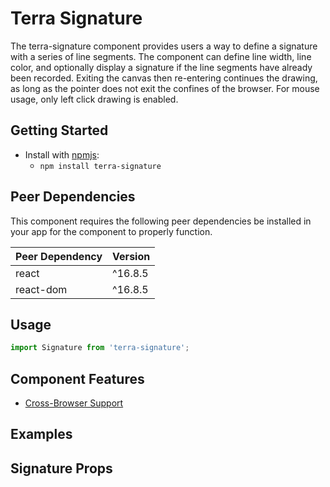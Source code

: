 


<Badge />

# Terra Signature

The terra-signature component provides users a way to define a signature with a series of line segments.
The component can define line width, line color, and optionally display a signature if the line segments have
already been recorded. Exiting the canvas then re-entering continues the drawing, as long as the pointer does not exit the confines of the browser. For mouse usage, only left click drawing is enabled.

## Getting Started

- Install with [npmjs](https://www.npmjs.com):
  - `npm install terra-signature`

<!-- AUTO-GENERATED-CONTENT:START Peer Dependencies -->
## Peer Dependencies

This component requires the following peer dependencies be installed in your app for the component to properly function.

| Peer Dependency | Version |
|-|-|
| react | ^16.8.5 |
| react-dom | ^16.8.5 |

<!-- AUTO-GENERATED-CONTENT:END -->

## Usage

```jsx
import Signature from 'terra-signature';
```

## Component Features
* [Cross-Browser Support](https://engineering.cerner.com/terra-ui/contributing/terra-ui/component-standards#cross-browser-support)

## Examples
<SignatureExample title="Default Signature" />

## Signature Props
<SignaturePropsTable />
